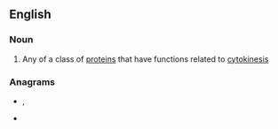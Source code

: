 ==English==

===Noun===
{{wikipedia|septins}}
{{en-noun}}

# {{label|en|biochemistry}} Any of a class of [[protein]]s that have functions related to [[cytokinesis]]

===Anagrams===
* {{l|en|instep}}, {{l|en|in step}}
* {{l|en|spinet}}
